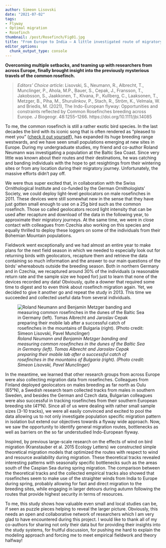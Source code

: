 ```yaml
---
author: Simeon Lisovski
date: "2021-07-02"
tags:
- Flyway
- Optimal migration
- Rosefinch
thumbnail: /post/Rosefinch/Fig01.jpg
title: "From Europe to India – A little investigated route of migratory birds"
editor_options: 
  chunk_output_type: console
---
```


__Overcoming multiple setbacks, and teaming up with researchers from across Europe, finally brought insight into the previously mysterious travels of the common rosefinch.__

>*Editors’ Choice article*: Lisovski, S., Neumann, R., Albrecht, T., Munclinger, P., Ahola, M.P., Bauer, S., Cepak, J., Fransson, T., Jakobsson, S., Jaakkonen, T., Klvana, P., Kullberg, C., Laaksonen, T., Metzger, B., Piha, M., Shurulinkov, P., Stach, R., Ström, K., Velmala, W. and Briedis, M. (2021), The Indo-European flyway: Opportunities and constraints reflected by Common Rosefinches breeding across Europe. J Biogeogr. 48:1255–1266. https://doi.org/10.1111/jbi.14085 

To me, the common rosefinch is still a rather exotic bird species. In the last decades the bird with its iconic song that is often rendered as “pleased to meet you” ([check it out yourself](https://dibird.com/species/common-rosefinch/)), has expanded its huge breeding range westwards, and we have seen small populations emerging at new sites in Europe. During my undergraduate studies, my friend and co-author Roland Neumann was investigating a population at the Baltic Sea Coast. Since very little was known about their routes and their destinations, he was catching and banding individuals with the hope to get resightings from their wintering sites or from any location during their migratory journey. Unfortunately, the massive efforts didn’t pay off.

We were thus super excited that, in collaboration with the Swiss Ornithological Institute and co-funded by the German Ornithologists’ Society, we could deploy light-level geolocators on male rosefinches in 2011. These devices were still somewhat new in the sense that they have just gotten small enough to use on a 25g bird such as the common rosefinch. Those so called geolocators record light intensity that can be used after recapture and download of the data in the following year, to approximate their migratory journeys. At the same time, we were in close contact with colleagues from Czechia also working on this species and equally thrilled to deploy these loggers on some of the individuals from their Bohemian Mountain populations.

Fieldwork went exceptionally and we had almost an entire year to make plans for the next field season in which we needed to especially look out for returning birds with geolocators, recapture them and retrieve the data containing so much information and the answer to our main questions of the birds’ whereabouts outside the breeding season. Both in northern Germany and in Czechia, we recaptured around 30% of the individuals (a reasonable return rate and the sample size we hoped for) just to learn that none of the devices recorded any data! Obviously, quite a downer that required some time to digest and to even think about rosefinch migration again. Yet, we decided to give it another go and repeat the study in 2013. This time we succeeded and collected useful data from several individuals.

![_Roland Neumann and Benjamin Metzger banding and measuring common rosefinches in the dunes of the Baltic Sea in Germany (left). Tomas Albrecht and Jaroslav Cepak preparing their mobile lab after a successful catch of rosefinches in the mountains of Bulgaria (right). (Photo credit: Simeon Lisovski, Pavel Munclinger)_](/post/Rosefinch/Fig02.jpg)

In the meantime, we learned that other research groups from across Europe were also collecting migration data from rosefinches. Colleagues from Finland deployed geolocators on males breeding as far north as Oulu (65°N), a Swedish research team collected tracks from males in southern Sweden, and besides the German and Czech data, Bulgarian colleagues were also successful in tracking rosefinches from their southern European breeding site (41°N). Since all of us were dealing with rather small sample sizes (3-10 tracks), we were all easily convinced and excited to pool the data allowing us to not only investigate population specific migration pattern in isolation but extend our objectives towards a flyway wide approach. Now, we saw the opportunity to identify general migration routes, bottlenecks as well as barriers on the so far understudied Indo-European flyway.

Inspired, by previous large-scale research on the effects of wind on bird migration (Kranstauber et al. 2015 Ecology Letters) we constructed simple theoretical migration models that optimized the routes with respect to wind and resource availability during migration. These theoretical tracks revealed interesting patterns with seasonally specific bottlenecks such as the areas south of the Caspian Sea during spring migration. The comparison between the theoretical tracks and the collected empirical tracks also showed that rosefinches seem to make use of the straighter winds from India to Europe during spring, probably allowing for fast and direct migration to the breeding sites, while engaging in larger detours during autumn following the routes that provide highest security in terms of resources.

To me, this study shows how valuable even small and local studies can be, if seen as puzzle pieces helping to reveal the larger picture. Obviously, this needs an open and collaborative network of researchers which I am very glad to have encountered during this project. I would like to thank all of my co-authors for sharing not only their data but for providing their insights into the study systems, for fruitful discussion, for pushing me hard to explain the modeling approach and forcing me to meet empirical fieldwork and theory halfway!

